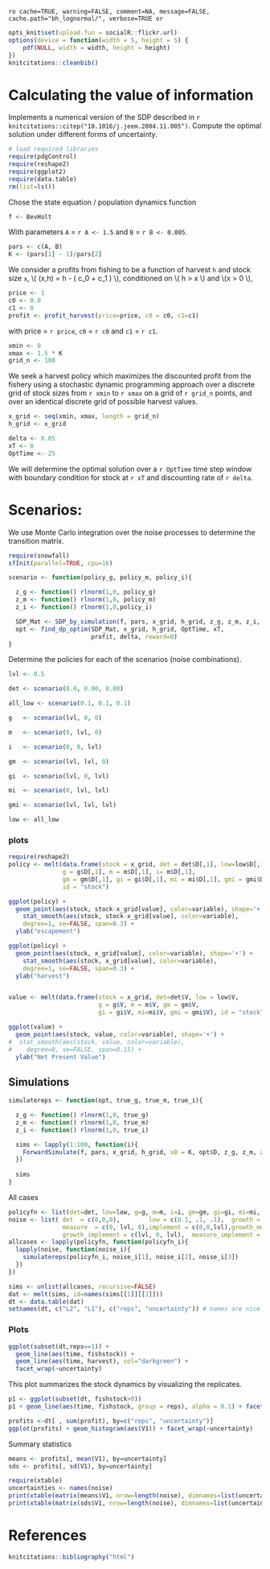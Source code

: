 `ro cache=TRUE, warning=FALSE, comment=NA, message=FALSE, cache.path="bh_lognormal/", verbose=TRUE or`

``` r
opts_knit$set(upload.fun = socialR::flickr.url)
options(device = function(width = 5, height = 5) {
    pdf(NULL, width = width, height = height)
})
knitcitations::cleanbib()
````



# Calculating the value of information

 Implements a numerical version of the SDP described in `r knitcitations::citep("10.1016/j.jeem.2004.11.005")`.
 Compute the optimal solution under different forms of uncertainty.   

``` r
# load required libraries
require(pdgControl)
require(reshape2)
require(ggplot2)
require(data.table)
rm(list=ls())
````

Chose the state equation / population dynamics function

``` r
f <- BevHolt
````


With parameters `A` = `r A <- 1.5` and `B` = `r B <- 0.005`.

``` r
pars <- c(A, B)
K <- (pars[1] - 1)/pars[2]
````


We consider a profits from fishing to be a function of harvest `h` and stock size `x`,  \\( \Pi(x,h) = h - \left( c_0  + c_1 \frac{h}{x} \right) \frac{h}{x} \\), conditioned on \\( h > x \\) and \\(x > 0 \\),

``` r
price <- 1
c0 <- 0.0
c1 <- 0
profit <- profit_harvest(price=price, c0 = c0, c1=c1) 
````

with price = `r price`, `c0` = `r c0` and `c1` = `r c1`. 


``` r
xmin <- 0
xmax <- 1.5 * K
grid_n <- 100
````

We seek a harvest policy which maximizes the discounted profit from the fishery using a stochastic dynamic programming approach over a discrete grid of stock sizes from `r xmin` to `r xmax` on a grid of `r grid_n` points, and over an identical discrete grid of possible harvest values.  


``` r
x_grid <- seq(xmin, xmax, length = grid_n)  
h_grid <- x_grid  
````


``` r
delta <- 0.05
xT <- 0
OptTime <- 25
````

We will determine the optimal solution over a `r OptTime` time step window with boundary condition for stock at `r xT` and discounting rate of `r delta`.  

# Scenarios: 

We use Monte Carlo integration over the noise processes to determine the transition matrix.  

``` r
require(snowfall)
sfInit(parallel=TRUE, cpu=16)
````


``` r
scenario <- function(policy_g, policy_m, policy_i){ 

  z_g <- function() rlnorm(1,0, policy_g)
  z_m <- function() rlnorm(1,0, policy_m)
  z_i <- function() rlnorm(1,0,policy_i)

  SDP_Mat <- SDP_by_simulation(f, pars, x_grid, h_grid, z_g, z_m, z_i, reps=2e4)
  opt <- find_dp_optim(SDP_Mat, x_grid, h_grid, OptTime, xT, 
                       profit, delta, reward=0)
}
````

Determine the policies for each of the scenarios (noise combinations).

``` r
lvl <- 0.5
````

``` r
det <- scenario(0.0, 0.00, 0.00)
````

``` r
all_low <- scenario(0.1, 0.1, 0.1)
````

``` r
g   <- scenario(lvl, 0, 0)
````

``` r
m   <- scenario(0, lvl, 0)
````

``` r
i   <- scenario(0, 0, lvl)
````

``` r
gm  <- scenario(lvl, lvl, 0)
````

``` r
gi  <- scenario(lvl, 0, lvl)
````

``` r
mi  <- scenario(0, lvl, lvl)
````

``` r
gmi <- scenario(lvl, lvl, lvl)
````


```r
low <- all_low
````


### plots

``` r
require(reshape2)
policy <- melt(data.frame(stock = x_grid, det = det$D[,1], low=low$D[,1],
               g = g$D[,1], m = m$D[,1], i= m$D[,1], 
               gm = gm$D[,1], gi = gi$D[,1], mi = mi$D[,1], gmi = gmi$D[,1]), 
               id = "stock")

ggplot(policy) + 
  geom_point(aes(stock, stock-x_grid[value], color=variable), shape='+') +
	stat_smooth(aes(stock, stock-x_grid[value], color=variable), 
    degree=1, se=FALSE, span=0.3) +
  ylab("escapement") 

ggplot(policy) +
  geom_point(aes(stock, x_grid[value], color=variable), shape='+') +
	stat_smooth(aes(stock, x_grid[value], color=variable),
    degree=1, se=FALSE, span=0.3) +
  ylab("harvest") 


value <- melt(data.frame(stock = x_grid, det=det$V, low = low$V, 
                         g = g$V, m = m$V, gm = gm$V, 
                         gi = gi$V, mi=mi$V, gmi = gmi$V), id = "stock")

ggplot(value) + 
  geom_point(aes(stock, value, color=variable), shape='+') +
#  stat_smooth(aes(stock, value, color=variable),
#    degree=0, se=FALSE, span=0.15) +
  ylab("Net Present Value")
````



## Simulations

``` r
simulatereps <- function(opt, true_g, true_m, true_i){

  z_g <- function() rlnorm(1,0, true_g)
  z_m <- function() rlnorm(1,0, true_m)
  z_i <- function() rlnorm(1,0, true_i)

  sims <- lapply(1:100, function(i){
    ForwardSimulate(f, pars, x_grid, h_grid, x0 = K, opt$D, z_g, z_m, z_i, profit)
  })
  
  sims
}
````


All cases

``` r
policyfn <- list(det=det, low=low, g=g, m=m, i=i, gm=gm, gi=gi, mi=mi, gmi=gmi)
noise <- list( det  = c(0,0,0),        low = c(0.1, .1, .1),  growth = c(lvl, 0, 0),
               measure  = c(0, lvl, 0),implement = c(0,0,lvl),growth_measure = c(lvl, lvl, 0), 
               growth_implement = c(lvl, 0, lvl),  measure_implement = c(0, lvl, lvl), all = c(lvl, lvl, lvl)) 
allcases <- lapply(policyfn, function(policyfn_i){
  lapply(noise, function(noise_i){
    simulatereps(policyfn_i, noise_i[1], noise_i[2], noise_i[3])
  })
})
````

``` r
sims <- unlist(allcases, recursive=FALSE)
dat <- melt(sims, id=names(sims[[1]][[1]]))  
dt <- data.table(dat)
setnames(dt, c("L2", "L1"), c("reps", "uncertainty")) # names are nice
````


### Plots 


``` r
ggplot(subset(dt,reps==1)) +
  geom_line(aes(time, fishstock)) +
  geom_line(aes(time, harvest), col="darkgreen") + 
  facet_wrap(~uncertainty) 
````

This plot summarizes the stock dynamics by visualizing the replicates.

``` r
p1 <- ggplot(subset(dt, fishstock>0)) 
p1 + geom_line(aes(time, fishstock, group = reps), alpha = 0.1) + facet_wrap(~uncertainty)
````


``` r
profits <-dt[ , sum(profit), by=c("reps", "uncertainty")] 
ggplot(profits) + geom_histogram(aes(V1)) + facet_wrap(~uncertainty)
````

Summary statistics 

``` r
means <- profits[, mean(V1), by=uncertainty]
sds <- profits[, sd(V1), by=uncertainty]
````

``` r
require(xtable)
uncertainties <- names(noise) 
print(xtable(matrix(means$V1, nrow=length(noise), dimnames=list(uncertainties, uncertainties))), type="html")
print(xtable(matrix(sds$V1, nrow=length(noise), dimnames=list(uncertainties, uncertainties))), type="html")
````



# References

``` r
knitcitations::bibliography("html")
````
